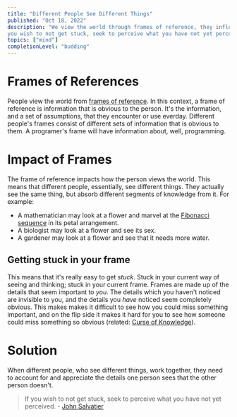 ```yaml
---
title: "Different People See Different Things"
published: "Oct 18, 2022"
description: "We view the world through frames of reference, they influence how we see things. If
you wish to not get stuck, seek to perceive what you have not yet perceived."
topics: ["mind"]
completionLevel: "budding"
---
```


# Frames of References
People view the world from [frames of reference](https://en.wikipedia.org/wiki/Frame_of_reference).
In this context, a frame of reference is information that is obvious to the person. It's the
information, and a set of assumptions, that they encounter or use everday.
Different people's frames consist of different sets of information that is obvious to them.
A programer's frame will have information about, well, programming.

# Impact of Frames
The frame of reference impacts how the person views the world. This means that different people,
essentially, see different things. They actually see the same thing, but absorb different
segments of knowledge from it. For example:
- A mathematician may look at a flower and marvel at the [Fibonacci
sequence](https://en.wikipedia.org/wiki/Fibonacci_number#Nature) in its petal arrangement.
- A biologist may look at a flower and see its sex.
- A gardener may look at a flower and see that it needs more water.

## Getting stuck in your frame
This means that it's really easy to get _stuck_. Stuck in your current way of seeing and thinking;
stuck in your current frame. Frames are made up of the details that seem important to _you_. The
details which you haven't noticed are invisible to you, and the details you
_have_ noticed seem completely obvious. This makes makes it difficult to see how you could
miss something important, and on the flip side it makes it hard for you to see how someone could miss
something so obvious (related: [Curse of Knowledge](https://en.wikipedia.org/wiki/Curse_of_knowledge)).

# Solution
When different people, who see different things, work together, they need to account for and
appreciate the details one person sees that the other person doesn't.

> If you wish to not get stuck, seek to perceive what you have not yet perceived.
\- [John Salvatier](http://johnsalvatier.org/)
